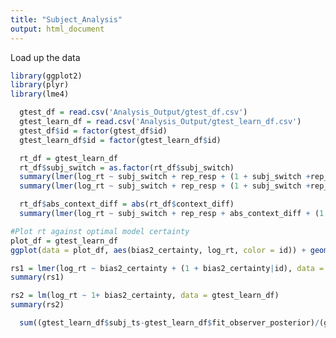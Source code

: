 ```yaml
---
title: "Subject_Analysis"
output: html_document
---
```


Load up the data

```r
library(ggplot2)
library(plyr)
library(lme4)
```

```r
  gtest_df = read.csv('Analysis_Output/gtest_df.csv')
  gtest_learn_df = read.csv('Analysis_Output/gtest_learn_df.csv')
  gtest_df$id = factor(gtest_df$id)
  gtest_learn_df$id = factor(gtest_learn_df$id)
```


```r
  rt_df = gtest_learn_df
  rt_df$subj_switch = as.factor(rt_df$subj_switch)
  summary(lmer(log_rt ~ subj_switch + rep_resp + (1 + subj_switch +rep_resp | id), data = rt_df))
  summary(lmer(log_rt ~ subj_switch + rep_resp + (1 + subj_switch +rep_resp | id), data = rt_df))

  rt_df$abs_context_diff = abs(rt_df$context_diff)
  summary(lmer(log_rt ~ subj_switch + rep_resp + abs_context_diff + (1 + subj_switch +rep_resp + abs_context_diff | id), data = rt_df))
```

```r
#Plot rt against optimal model certainty
plot_df = gtest_learn_df
ggplot(data = plot_df, aes(bias2_certainty, log_rt, color = id)) + geom_point() + geom_smooth(method = 'lm')

rs1 = lmer(log_rt ~ bias2_certainty + (1 + bias2_certainty|id), data = gtest_learn_df)
summary(rs1) 

rs2 = lm(log_rt ~ 1+ bias2_certainty, data = gtest_learn_df)
summary(rs2) 

```

```r
  sum((gtest_learn_df$subj_ts-gtest_learn_df$fit_observer_posterior)/(gtest_learn_df$fit_observer_posterior*(1-gtest_learn_df$fit_observer_posterior))^.5)
```

